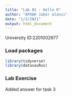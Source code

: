 ```yaml
---
title: "Lab 01 - Hello R"
author: "AFRAH Jaber alanzi"
date: "1/2/2021"
output: html_document
---
```


University ID:2201002977 

### Load packages

```r
library(tidyverse) 
library(datasauRus)
```


### Lab Exercise

Added answer for task 3 